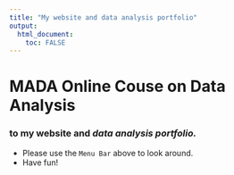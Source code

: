 ```yaml
---
title: "My website and data analysis portfolio"
output: 
  html_document:
    toc: FALSE
---
```


# MADA Online Couse on Data Analysis 


### to **my website** and _data analysis portfolio._ 


* Please use the `Menu Bar` above to look around.
* Have fun!
